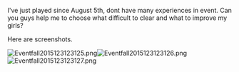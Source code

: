 I've just played since August 5th, dont have many experiences in event. Can you guys help me to choose what difficult to clear and what to improve my girls?

Here are screenshots.

[[File:Eventfall2015123123125.png|thumb]][[File:Eventfall2015123123126.png|thumb]][[File:Eventfall2015123123127.png|thumb]]<ac_metadata title="2nd event. what difficult should i go? need advice."> </ac_metadata>
